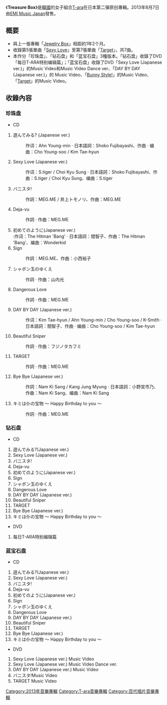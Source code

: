 {{Unreferenced|time=2013-08-08T13:44:58+00:00}}
{{Infobox Album
| Name = Treasure Box
| Cover = 
| Artist = [[T-ara|T-ara]]
| Type = 專輯
| Released = 2013年8月7日
| Recorded = 2013年
| Genre = [[J-POP|J-POP]]
| Length = 
| Label = [[EMI音乐_(日本)|EMI Music Japan]]
| Producer = 
| Certification  = * 
| Chart position = * 日榜第1位<small>（[[Oricon公信榜|Oricon]]）</small> 
| Reviews = 
| Last album            = [[Jewelry_Box|Jewelry Box]]<br />2012年
| This album            = '''Treasure Box'''<br />2013年
| Next album            = -
| Misc           = 
{{Singles
 | Name          = Treasure Box
 | Type          = 錄音室專輯
 | Single 1      = [[Sexy_Love_(T-ara歌曲)|Sexy Love]]
 | Single 1 date = 2012年11月14日
 | Single 2      = [[Bunny_Style!|Bunny Style!]]
 | Single 2 date = 2013年3月20日
 | Single 3      = [[Target|Target]]
 | Single 3 date = 2013年7月10日
}}
}}

《'''Treasure Box'''》是[[韓國|韓國]]的女子組合[[T-ara|T-ara]]在日本第二彈原创專輯。2013年8月7日由[[EMI音乐_(日本)|EMI Music Japan]]發售。

== 概要 ==
* 與上一張專輯「[[Jewelry_Box|Jewelry Box]]」相距約1年2个月。
* 收錄第5張單曲「[[Sexy_Love_(T-ara歌曲)|Sexy Love]]」至第7張單曲「[[Target|Target]]」，共7曲。
* 本作分「珍珠盘」、「钻石盘」和「蓝宝石盘」3種版本。「钻石盘」收錄了DVD「每日T-ARA特别编辑篇」；「蓝宝石盘」收錄了DVD「Sexy Love (Japanese ver.)」的Music Video和Music Video Dance ver、「DAY BY DAY (Japanese ver.)」的 Music Video、「[[Bunny_Style!|Bunny Style!]]」的Music Video、「[[Target|Target]]」的Music Video。
==收錄內容==
===珍珠盘===
* CD
# 遊んでみる? (Japanese ver.)
#:作词：Ahn Young-min · 日本語詞：Shoko Fujibayashi、作曲 · 编曲：Cho Young-soo / Kim Tae-hyun
# Sexy Love (Japanese ver.)
#:作词：S.tiger / Choi Kyu Sung · 日本語詞：Shoko Fujibayashi、作曲：S.tiger / Choi Kyu Sung、编曲：S.tiger 
# バニスタ!
#:作詞：MEG.ME / 井上トモノリ、作曲：MEG.ME
# Deja-vu
#:作詞 · 作曲：MEG.ME
# 初めてのように(Japanese ver.) <br/>
#:作词：The Hitman 'Bang' · 日本語詞：間智子、作曲：The Hitman 'Bang'、编曲：Wonderkid
# Sign 
#:作詞：MEG.ME、作曲：小西裕子
# シャボン玉のゆくえ
#:作詞 · 作曲：山内光 
# Dangerous Love
#:作詞 · 作曲：MEG.ME
# DAY BY DAY (Japanese ver.) 
#:作词：Kim Tae-hyun / Ahn Young-min / Cho Young-soo / K-Smith · 日本語詞：間智子、作曲 · 编曲：Cho Young-soo / Kim Tae-hyun
# Beautiful Sniper
#:作詞 · 作曲：フジノタカフミ
# TARGET
#:作詞 · 作曲：MEG.ME
# Bye Bye (Japanese ver.) 
#:作詞：Nam Ki Sang / Kang Jung Myung · 日本語詞：小野宮市乃、作曲：Nam Ki Sang、编曲：Nam Ki Sang
# キミは仆の宝物 ～ Happy Birthday to you ～
#:作詞 · 作曲：MEG.ME

===钻石盘=== 
* CD
# 遊んでみる?(Japanese ver.)
# Sexy Love (Japanese ver.)
# バニスタ! 
# Deja-vu
# 初めてのように(Japanese ver.) 
# Sign 
# シャボン玉のゆくえ
# Dangerous Love
# DAY BY DAY (Japanese ver.) 
# Beautiful Sniper
# TARGET
# Bye Bye (Japanese ver.)
# キミは仆の宝物 ～ Happy Birthday to you ～
* DVD
# 每日T-ARA特别编辑篇

===蓝宝石盘=== 
* CD
# 遊んでみる?(Japanese ver.)
# Sexy Love (Japanese ver.)
# バニスタ! 
# Deja-vu
# 初めてのように(Japanese ver.) 
# Sign 
# シャボン玉のゆくえ
# Dangerous Love
# DAY BY DAY (Japanese ver.) 
# Beautiful Sniper
# TARGET
# Bye Bye (Japanese ver.)
# キミは仆の宝物 ～ Happy Birthday to you ～
* DVD
# Sexy Love (Japanese ver.) Music Video 
# Sexy Love (Japanese ver.) Music Video Dance ver. 
# DAY BY DAY (Japanese ver.) Music Video 
# バニスタ!Music Video 
# TARGET Music Video 

{{T-ara}}
{{DEFAULTSORT:Treasure Box}}
[[Category:2013年音樂專輯|Category:2013年音樂專輯]]
[[Category:T-ara音樂專輯|Category:T-ara音樂專輯]]
[[Category:百代唱片音樂專輯|Category:百代唱片音樂專輯]]
